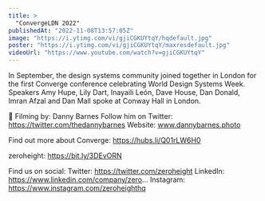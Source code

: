 ```yaml
---
title: >
  "ConvergeLDN 2022"
publishedAt: "2022-11-08T13:57:05Z"
image: "https://i.ytimg.com/vi/gjiCGKUYtqY/hqdefault.jpg"
poster: "https://i.ytimg.com/vi/gjiCGKUYtqY/maxresdefault.jpg"
videoUrl: "https://www.youtube.com/watch?v=gjiCGKUYtqY"
---
```


In September, the design systems community joined together in London for the first Converge conference celebrating World Design Systems Week. Speakers Amy Hupe, Lily Dart, Inayaili León, Dave House, Dan Donald, Imran Afzal and Dan Mall spoke at Conway Hall in London.

🎥 Filming by: Danny Barnes
Follow him on Twitter: https://twitter.com/thedannybarnes
Website: www.dannybarnes.photo

Find out more about Converge: https://hubs.li/Q01rLW6H0

zeroheight: https://bit.ly/3DEvORN

Find us on social:
Twitter: https://twitter.com/zeroheight
LinkedIn: https://www.linkedin.com/company/zero...
Instagram: https://www.instagram.com/zeroheighthq
